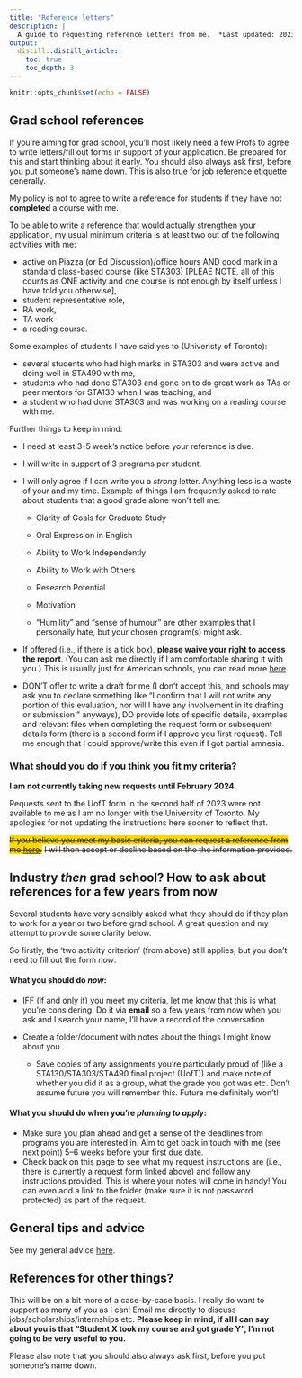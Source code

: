 ```yaml
---
title: "Reference letters"
description: | 
  A guide to requesting reference letters from me.  *Last updated: 2023-12-24*.
output:
  distill::distill_article:
    toc: true
    toc_depth: 3
---
```


```r
knitr::opts_chunk$set(echo = FALSE)
```

## Grad school references

If you're aiming for grad school, you'll most likely need a few Profs to agree to write letters/fill out forms in support of your application. Be prepared for this and start thinking about it early. You should also always ask first, before you put someone's name down. This is also true for job reference etiquette generally.

My policy is not to agree to write a reference for students if they have not **completed** a course with me.

To be able to write a reference that would actually strengthen your application, my usual minimum criteria is at least two out of the following activities with me:

-   active on Piazza (or Ed Discussion)/office hours AND good mark in a standard class-based course (like STA303) [PLEAE NOTE, all of this counts as ONE activity and one course is not enough by itself unless I have told you otherwise],
-   student representative role,
-   RA work,
-   TA work
-   a reading course.

Some examples of students I have said yes to (Univeristy of Toronto):

-   several students who had high marks in STA303 and were active and doing well in STA490 with me,
-   students who had done STA303 and gone on to do great work as TAs or peer mentors for STA130 when I was teaching, and
-   a student who had done STA303 and was working on a reading course with me.

Further things to keep in mind:

-   I need at least 3--5 week's notice before your reference is due.

-   I will write in support of 3 programs per student.

-   I will only agree if I can write you a *strong* letter. Anything less is a waste of your and my time. Example of things I am frequently asked to rate about students that a good grade alone won't tell me:

    -   Clarity of Goals for Graduate Study

    -   Oral Expression in English

    -   Ability to Work Independently

    -   Ability to Work with Others

    -   Research Potential

    -   Motivation

    -   "Humility" and "sense of humour" are other examples that I personally hate, but your chosen program(s) might ask.

-   If offered (i.e., if there is a tick box), **please waive your right to access the report**. (You can ask me directly if I am comfortable sharing it with you.) This is usually just for American schools, you can read more [here](https://blog.prepscholar.com/should-you-waive-right-to-review-letters-of-recommendation).

-   DON'T offer to write a draft for me (I don't accept this, and schools may ask you to declare something like "I confirm that I will not write any portion of this evaluation, nor will I have any involvement in its drafting or submission." anyways), DO provide lots of specific details, examples and relevant files when completing the request form or subsequent details form (there is a second form if I approve you first request). Tell me enough that I could approve/write this even if I got partial amnesia.

### What should you do if you think you fit my criteria?

**I am not currently taking new requests until February 2024.**

Requests sent to the UofT form in the second half of 2023 were not available to me as I am no longer with the University of Toronto. My apologies for not updating the instructions here sooner to reflect that.

[~~If you believe you meet my basic criteria, you can request a reference from me [here](https://forms.office.com/r/ycetDQdnFP).~~]{style="background-color: #FFD700"} ~~I will then accept or decline based on the the information provided.~~

## Industry *then* grad school? How to ask about references for a few years from now

Several students have very sensibly asked what they should do if they plan to work for a year or two before grad school. A great question and my attempt to provide some clarity below.

So firstly, the 'two activity criterion' (from above) still applies, but you don't need to fill out the form *now*.

#### What you should do *now*:

-   IFF (if and only if) you meet my criteria, let me know that this is what you're considering. Do it via **email** so a few years from now when you ask and I search your name, I'll have a record of the conversation.\

-   Create a folder/document with notes about the things I might know about you.

    -   Save copies of any assignments you're particularly proud of (like a STA130/STA303/STA490 final project (UofT)) and make note of whether you did it as a group, what the grade you got was etc. Don't assume future you will remember this. Future me definitely won't!

#### What you should do when you're *planning to apply*:

-   Make sure you plan ahead and get a sense of the deadlines from programs you are interested in. Aim to get back in touch with me (see next point) 5--6 weeks before your first due date.
-   Check back on this page to see what my request instructions are (i.e., there is currently a request form linked above) and follow any instructions provided. This is where your notes will come in handy! You can even add a link to the folder (make sure it is not password protected) as part of the request.

## General tips and advice

See my general advice [here](https://www.lizabolton.com/advice.html#reference-letters).

## References for other things?

This will be on a bit more of a case-by-case basis. I really do want to support as many of you as I can! Email me directly to discuss jobs/scholarships/internships etc. **Please keep in mind, if all I can say about you is that "Student X took my course and got grade Y", I'm not going to be very useful to you.**

Please also note that you should also always ask first, before you put someone's name down.
